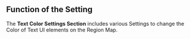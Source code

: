 ## Function of the Setting

The **Text Color Settings Section** includes various Settings to change the Color of Text UI elements on the Region Map.